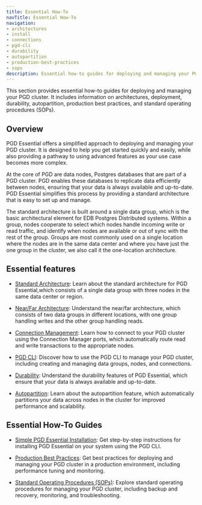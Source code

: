 ```yaml
---
title: Essential How-To
navTitle: Essential How-To
navigation:
- architectures
- install
- connections
- pgd-cli
- durability
- autopartition
- production-best-practices
- sops
description: Essential how-to guides for deploying and managing your PGD cluster.
---
```


This section provides essential how-to guides for deploying and managing your PGD cluster. It includes information on architectures, deployment, durability, autopartition, production best practices, and standard operating procedures (SOPs).

## Overview

PGD Essential offers a simplified approach to deploying and managing your PGD cluster. It is designed to help you get started quickly and easily, while also providing a pathway to using advanced features as your use case becomes more complex.

At the core of PGD are data nodes, Postgres databases that are part of a PGD cluster. PGD enables these databases to replicate data efficiently between nodes, ensuring that your data is always available and up-to-date. PGD Essential simplifies this process by providing a standard architecture that is easy to set up and manage.

The standard architecture is built around a single data group, which is the basic architectural element for EDB Postgres Distributed systems. Within a group, nodes cooperate to select which nodes handle incoming write or read traffic, and identify when nodes are available or out of sync with the rest of the group. Groups are most commonly used on a single location where the nodes are in the same data center and where you have just the one group in the cluster, we also call it the one-location architecture.

## Essential features

- [Standard Architecture](/pgd/latest/essential-how-to/architectures/standard): Learn about the standard architecture for PGD Essential,which consists of a single data group with three nodes in the same data center or region.

- [Near/Far Architecture](/pgd/latest/essential-how-to/architectures/near-far): Understand the near/far architecture, which consists of two data groups in different locations, with one group handling writes and the other group handling reads.

- [Connection Management](/pgd/latest/essential-how-to/connections): Learn how to connect to your PGD cluster using the Connection Manager ports, which automatically route read and write transactions to the appropriate nodes.

- [PGD CLI](/pgd/latest/essential-how-to/pgd-cli): Discover how to use the PGD CLI to manage your PGD cluster, including creating and managing data groups, nodes, and connections.

- [Durability](/pgd/latest/essential-how-to/durability): Understand the durability features of PGD Essential, which ensure that your data is always available and up-to-date.

- [Autopartition](/pgd/latest/essential-how-to/autopartition): Learn about the autopartition feature, which automatically partitions your data across nodes in the cluster for improved performance and scalability.

## Essential How-To Guides

- [Simple PGD Essential Installation](/pgd/latest/essential-how-to/install): Get step-by-step instructions for installing PGD Essential on your system using the PGD CLI.

- [Production Best Practices](/pgd/latest/essential-how-to/production-best-practices): Get best practices for deploying and managing your PGD cluster in a production environment, including performance tuning and monitoring.

- [Standard Operating Procedures (SOPs)](/pgd/latest/essential-how-to/sops): Explore standard operating procedures for managing your PGD cluster, including backup and recovery, monitoring, and troubleshooting.
